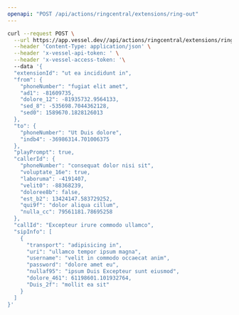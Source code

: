 ```yaml
---
openapi: "POST /api/actions/ringcentral/extensions/ring-out"
---
```


<RequestExample>

```bash Request
curl --request POST \
  --url https://app.vessel.dev//api/actions/ringcentral/extensions/ring-out \
  --header 'Content-Type: application/json' \
  --header 'x-vessel-api-token: ' \
  --header 'x-vessel-access-token: '\ 
  --data '{
  "extensionId": "ut ea incididunt in",
  "from": {
    "phoneNumber": "fugiat elit amet",
    "ad1": -81609735,
    "dolore_12": -81935732.9564133,
    "sed_8": -535698.7044362128,
    "sed0": 1589670.1828126013
  },
  "to": {
    "phoneNumber": "Ut Duis dolore",
    "indb4": -36986314.701006375
  },
  "playPrompt": true,
  "callerId": {
    "phoneNumber": "consequat dolor nisi sit",
    "voluptate_16e": true,
    "laboruma": -4191407,
    "velit0": -88368239,
    "doloree8b": false,
    "est_b2": 13424147.583729252,
    "qui9f": "dolor aliqua cillum",
    "nulla_cc": 79561181.78695258
  },
  "callId": "Excepteur irure commodo ullamco",
  "sipInfo": [
    {
      "transport": "adipisicing in",
      "uri": "ullamco tempor ipsum magna",
      "username": "velit in commodo occaecat anim",
      "password": "dolore amet eu",
      "nullaf95": "ipsum Duis Excepteur sunt eiusmod",
      "dolore_461": 61198601.101932764,
      "Duis_2f": "mollit ea sit"
    }
  ]
}'
```

</RequestExample>


      